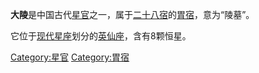 '''大陵'''是中国古代[[星官|星官]]之一，属于[[二十八宿|二十八宿]]的[[胃宿|胃宿]]，意为“陵墓”。

它位于[[星座列表|现代星座]]划分的[[英仙座|英仙座]]，含有8颗恒星。

[[Category:星官|Category:星官]]
[[Category:胃宿|Category:胃宿]]